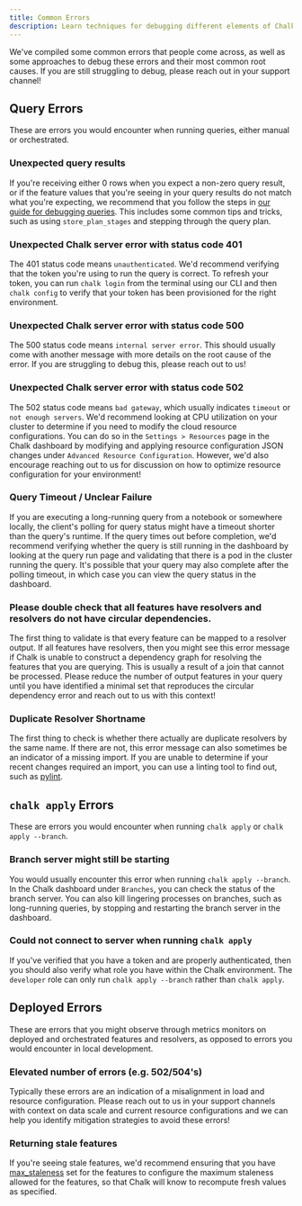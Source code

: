 ```yaml
---
title: Common Errors
description: Learn techniques for debugging different elements of Chalk.
---
```


We've compiled some common errors that people come across, as well as some approaches to debug these errors
and their most common root causes. If you are still struggling to debug, please reach out in your support channel!

## Query Errors

These are errors you would encounter when running queries, either manual or orchestrated.

### Unexpected query results

If you're receiving either 0 rows when you expect a non-zero query result, or if the feature values that you're seeing
in your query results do not match what you're expecting, we recommend that you follow the steps in
[our guide for debugging queries](https://docs.chalk.ai/docs/debugging-queries). This includes some common tips and
tricks, such as using `store_plan_stages` and stepping through the query plan.

### Unexpected Chalk server error with status code 401

The 401 status code means `unauthenticated`. We'd recommend verifying that the token you're using to run the query is
correct. To refresh your token, you can run `chalk login` from the terminal using our CLI and then `chalk config`
to verify that your token has been provisioned for the right environment.

### Unexpected Chalk server error with status code 500

The 500 status code means `internal server error`. This should usually come with another message with more details on
the root cause of the error. If you are struggling to debug this, please reach out to us!

### Unexpected Chalk server error with status code 502

The 502 status code means `bad gateway`, which usually indicates `timeout` or `not enough servers`. We'd recommend
looking at CPU utilization on your cluster to determine if you need to modify the cloud resource configurations. You
can do so in the `Settings > Resources` page in the Chalk dashboard by modifying and applying resource configuration JSON
changes under `Advanced Resource Configuration`. However, we'd also encourage reaching out to us for discussion on how
to optimize resource configuration for your environment!

### Query Timeout / Unclear Failure

If you are executing a long-running query from a notebook or somewhere locally, the client's polling for query status
might have a timeout shorter than the query's runtime. If the query times out before completion, we'd recommend
verifying whether the query is still running in the dashboard by looking at the query run page and validating that there
is a pod in the cluster running the query. It's possible that your query may also complete after the polling timeout,
in which case you can view the query status in the dashboard.

### Please double check that all features have resolvers and resolvers do not have circular dependencies.

The first thing to validate is that every feature can be mapped to a resolver output.
If all features have resolvers, then you might see this error message if Chalk is unable to construct a dependency
graph for resolving the features that you are querying. This is usually a result of a join that cannot be processed.
Please reduce the number of output features in your query until you have identified a minimal set that reproduces the
circular dependency error and reach out to us with this context!

### Duplicate Resolver Shortname

The first thing to check is whether there actually are duplicate resolvers by the same name. If there are not, this
error message can also sometimes be an indicator of a missing import. If you are unable to determine if your recent
changes required an import, you can use a linting tool to find out, such as [pylint](https://pypi.org/project/pylint/).

## `chalk apply` Errors

These are errors you would encounter when running `chalk apply` or `chalk apply --branch`.

### Branch server might still be starting

You would usually encounter this error when running `chalk apply --branch`. In the Chalk dashboard under `Branches`, you
can check the status of the branch server. You can also kill lingering processes on branches, such as long-running
queries, by stopping and restarting the branch server in the dashboard.

### Could not connect to server when running `chalk apply`

If you've verified that you have a token and are properly authenticated, then you should also verify what role you
have within the Chalk environment. The `developer` role can only run `chalk apply --branch` rather than `chalk apply`.

## Deployed Errors

These are errors that you might observe through metrics monitors on deployed and orchestrated features and resolvers,
as opposed to errors you would encounter in local development.

### Elevated number of errors (e.g. 502/504's)

Typically these errors are an indication of a misalignment in load and resource configuration. Please reach out to us
in your support channels with context on data scale and current resource configurations and we can help you identify
mitigation strategies to avoid these errors!

### Returning stale features

If you're seeing stale features, we'd recommend ensuring that you have
[max_staleness](https://docs.chalk.ai/docs/feature-caching) set for the features to configure the maximum staleness
allowed for the features, so that Chalk will know to recompute fresh values as specified.
